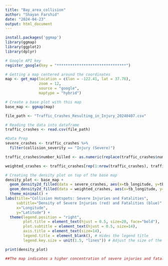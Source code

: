```yaml
---
title: "Bay_area_collision"
author: "Shayan Farshid"
date: "2024-04-23"
output: html_document
---
```


```r
install.packages('ggmap')
library(ggmap)
library(ggplot2)
library(dplyr)
```

```r
# Google API key
register_google(key = "*******************************") 

# Getting a map centered around the coordinates
map <- get_map(location = c(lon = -122.41, lat = 37.78), 
               zoom = 12, 
               source = "google", 
               maptype = "hybrid")

# Create a base plot with this map
base_map <- ggmap(map)

file_path <- "Traffic_Crashes_Resulting_in_Injury_20240407.csv"

# Reading the data into dataframe
traffic_crashes <- read.csv(file_path)

#Data Prep
severe_crashes <- traffic_crashes %>% 
  filter(collision_severity == "Injury (Severe)")

traffic_crashes$number_killed <- as.numeric(replace(traffic_crashes$number_killed, is.na(traffic_crashes$number_killed), 0))

weighted_crashes <- traffic_crashes[rep(1:nrow(traffic_crashes), traffic_crashes$number_killed), ]

# Creating the density plot on top of the base map
density_plot <- base_map +
  geom_density2d_filled(data = severe_crashes, aes(x=tb_longitude, y=tb_latitude), alpha = 0.27) +
  geom_density2d_filled(data = weighted_crashes, aes(x=tb_longitude, y=tb_latitude), alpha = 0.27) +
  theme_minimal() +
labs(title="Collision Hotspots: Severe Injuries and Fatalities",
     subtitle="Density of Severe Injuries (red) and Fatalities (blue)",
     x="Longitude", 
     y="Latitude") +
  theme(legend.position = "right",
        plot.title = element_text(hjust = 0.5, size=20, face="bold"),
        plot.subtitle = element_text(hjust = 0.5, size=14),
        axis.title = element_text(size=14),
        legend.title = element_blank(), # Hides the legend title
        legend.key.size = unit(1.5, "lines")) # Adjust the size of the legend keys

print(density_plot)

##The map indicates a higher concentration of severe injuries and fatalities within the central San Francisco area, suggesting a potential need for increased traffic safety measures in this densely populated region.
```
